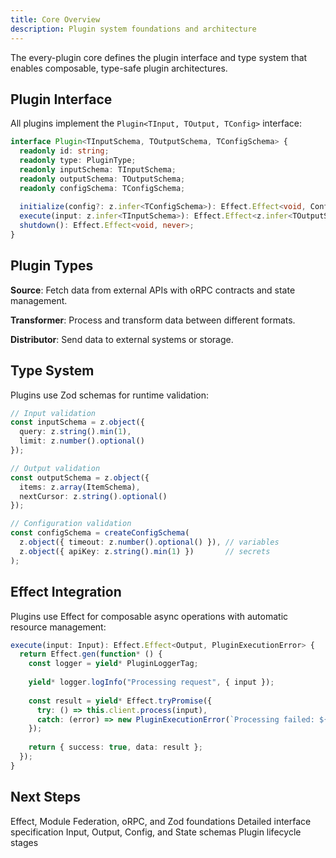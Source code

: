 ```yaml
---
title: Core Overview
description: Plugin system foundations and architecture
---
```


The every-plugin core defines the plugin interface and type system that enables composable, type-safe plugin architectures.

## Plugin Interface

All plugins implement the `Plugin<TInput, TOutput, TConfig>` interface:

```typescript
interface Plugin<TInputSchema, TOutputSchema, TConfigSchema> {
  readonly id: string;
  readonly type: PluginType;
  readonly inputSchema: TInputSchema;
  readonly outputSchema: TOutputSchema;
  readonly configSchema: TConfigSchema;
  
  initialize(config?: z.infer<TConfigSchema>): Effect.Effect<void, ConfigurationError>;
  execute(input: z.infer<TInputSchema>): Effect.Effect<z.infer<TOutputSchema>, PluginExecutionError>;
  shutdown(): Effect.Effect<void, never>;
}
```

## Plugin Types

**Source**: Fetch data from external APIs with oRPC contracts and state management.

**Transformer**: Process and transform data between different formats.

**Distributor**: Send data to external systems or storage.

## Type System

Plugins use Zod schemas for runtime validation:

```typescript
// Input validation
const inputSchema = z.object({
  query: z.string().min(1),
  limit: z.number().optional()
});

// Output validation  
const outputSchema = z.object({
  items: z.array(ItemSchema),
  nextCursor: z.string().optional()
});

// Configuration validation
const configSchema = createConfigSchema(
  z.object({ timeout: z.number().optional() }), // variables
  z.object({ apiKey: z.string().min(1) })       // secrets
);
```

## Effect Integration

Plugins use Effect for composable async operations with automatic resource management:

```typescript
execute(input: Input): Effect.Effect<Output, PluginExecutionError> {
  return Effect.gen(function* () {
    const logger = yield* PluginLoggerTag;
    
    yield* logger.logInfo("Processing request", { input });
    
    const result = yield* Effect.tryPromise({
      try: () => this.client.process(input),
      catch: (error) => new PluginExecutionError(`Processing failed: ${error}`, true)
    });
    
    return { success: true, data: result };
  });
}
```

## Next Steps

<Cards>
  <Card title="Concepts" href="/docs/core/concepts">
    Effect, Module Federation, oRPC, and Zod foundations
  </Card>
  <Card title="Plugin Interface" href="/docs/core/plugin-interface">
    Detailed interface specification
  </Card>
  <Card title="Type System" href="/docs/core/types">
    Input, Output, Config, and State schemas
  </Card>
  <Card title="Lifecycle" href="/docs/core/lifecycle">
    Plugin lifecycle stages
  </Card>
</Cards>
